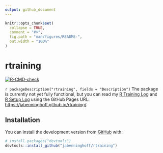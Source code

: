 ```yaml
---
output: github_document
---
```


<!-- README.md is generated from README.Rmd. Please edit that file -->

```r
knitr::opts_chunk$set(
  collapse = TRUE,
  comment = "#>",
  fig.path = "man/figures/README-",
  out.width = "100%"
)
```

# rtraining

<!-- badges: start -->
[![R-CMD-check](https://github.com/jabenninghoff/rtraining/workflows/R-CMD-check/badge.svg)](https://github.com/jabenninghoff/rtraining/actions)
<!-- badges: end -->

`r packageDescription("rtraining", fields = "Description")` The package is currently not yet fully functional, but you can read my [R Training Log](notebooks/r-training-log.Rmd) and [R Setup Log](notebooks/r-setup-log.Rmd) using the GitHub Pages URL: <https://jabenninghoff.github.io/rtraining/>.

## Installation

<!-- CRAN install not available

You can install the released version of rtraining from [CRAN](https://CRAN.R-project.org) with:

``` r
install.packages("rtraining")
```

-->

You can install the development version from [GitHub](https://github.com/) with:

``` r
# install.packages("devtools")
devtools::install_github("jabenninghoff/rtraining")
```

<!-- boilerplate example to be replaced

## Example

This is a basic example which shows you how to solve a common problem:

```r
library(rtraining)
## basic example code
```

What is special about using `README.Rmd` instead of just `README.md`? You can include R chunks like so:

```r
summary(cars)
```

You'll still need to render `README.Rmd` regularly, to keep `README.md` up-to-date. `devtools::build_readme()` is handy for this. You could also use GitHub Actions to re-render `README.Rmd` every time you push. An example workflow can be found here: <https://github.com/r-lib/actions/tree/master/examples>.

You can also embed plots, for example:

```r
plot(pressure)
```

In that case, don't forget to commit and push the resulting figure files, so they display on GitHub and CRAN.

-->
